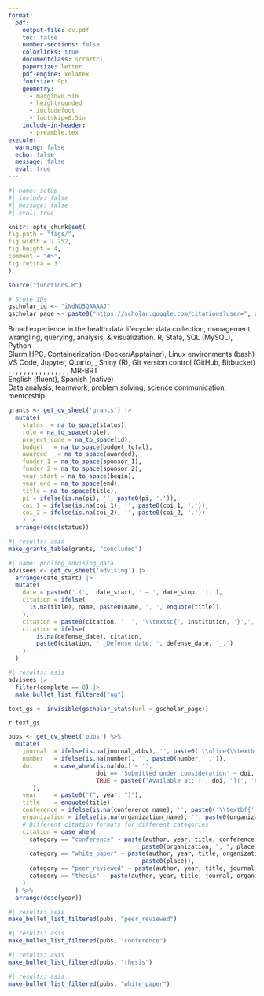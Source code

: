 ```yaml
---
format:
  pdf:
    output-file: cv.pdf
    toc: false
    number-sections: false
    colorlinks: true
    documentclass: scrartcl
    papersize: letter
    pdf-engine: xelatex
    fontsize: 9pt
    geometry:
      - margin=0.5in
      - heightrounded
      - includefoot
      - footskip=0.5in
    include-in-header:
      - preamble.tex
execute:
  warning: false
  echo: false
  message: false
  eval: true
---
```


```r
#| name: setup
#| include: false
#| message: false
#| eval: true

knitr::opts_chunk$set(
fig.path = "figs/",
fig.width = 7.252,
fig.height = 4,
comment = "#>",
fig.retina = 3
)

source("functions.R")

# Store IDs
gscholar_id <- "iNdNU5QAAAAJ"
gscholar_page <- paste0("https://scholar.google.com/citations?user=", gscholar_id)
```

\begin{center}
\huge{\underline{\textbf{Darwin Del Castillo, MD, MPH}}} \\
\vspace{2.5pt}
\begin{minipage}[c]{0.25\textwidth}
\faLinkedin \centering\href{https://www.linkedin.com/in/darwin-del-castillo/}{\hspace{0.5em}darwin-del-castillo}
\end{minipage}
\begin{minipage}[c]{0.25\textwidth}
\faEnvelope \centering\href{mailto:ddelcastillo.f@gmail.com}{\hspace{0.5em}ddelcastillo.f@gmail.com}
\end{minipage}
\begin{minipage}[c]{0.20\textwidth}
\faGithub \centering\href{https://github.com/ddelcastillof}{\hspace{0.5em}ddelcastillof} 
\end{minipage}
\vspace{-2.5pt}
\end{center}

\section{Education}
\vspace{-1.5em}
\textcolor{darkgray}{\rule{\textwidth}{0.5pt}}

\begin{longtable}{p{14cm}>{\raggedleft\arraybackslash}p{4cm}}
\textbf{Master of Public Health (MPH)} & \textbf{Sep 2023 – Jun 2025} \\
\textsc{University of Washington} & \textsc{Seattle – USA}\\
& \\
\textbf{Doctor of Medicine (MD)} & \textbf{Mar 2014 – Aug 2021} \\
\textsc{Universidad Nacional Mayor de San Marcos} & \textsc{Lima – Peru}\\
\end{longtable}

\section{Additional Education}
\vspace{-1.5em}
\textcolor{darkgray}{\rule{\textwidth}{0.5pt}}

\begin{longtable}{p{14cm}>{\raggedleft\arraybackslash}p{4cm}}
\textbf{Professional Certificate in Clinical Research} & \textbf{Sep 2021 – Apr 2022} \\
\textsc{Universidad Peruana Cayetano Heredia} & \textsc{Lima – Peru} \\
& \\
\textbf{Non-Certificate Trainee in Demographic Methods} & \textbf{Sep 2024 – Current} \\
\textsc{Center for Studies in Demography and Ecology – University of Washington} & \textsc{Seattle – USA} \\
\end{longtable}

\section{Professional Experience}
\vspace{-1.5em}
\textcolor{darkgray}{\rule{\textwidth}{0.5pt}}

\begin{longtable}{p{14cm}>{\raggedleft\arraybackslash}p{4cm}}
\textbf{Graduate Research Assistant} & \textbf{Jul 2024 – Jun 2025} \\
\textsc{Institute for Health Metrics and Evaluation} & \textsc{Seattle - USA} \\
\multicolumn{2}{p{18cm}}{%
\begin{itemize}
  \item Developed hyperparameters for a Bayesian hierarchical meta‑regression model to estimate prevalence, incidence, and clinical‐outcome occurrence of lower respiratory tract infections across 80 countries.
  \item Executed an MCMC using data-driven priors and uncertainty propagation to estimate the probabilistic overlap between inclusion health groups in 22 high-income countries.
  \item Estimated population-attributable fractions and standardized mortality ratios using the overlap between inclusion health groups.
\end{itemize}
} \\
\\
\textbf{Graduate Research Assistant} & \textbf{Jun 2024 – Mar 2025} \\
\textsc{Department of Global Health – University of Washington} & \textsc{Seattle - USA} \\
\multicolumn{2}{p{18cm}}{%
\begin{itemize}
  \item Designed a study protocol to assess the effectiveness of implementation strategies for pediatric burn care in a Peruvian healthcare setting.
  \item Coordinated a mixed-methods study to explore barriers and facilitators in >10 low-resource Peruvian hospitals.
  \item Co-developed communication strategies with 2 stakeholder organizations to disseminate complex findings among healthcare policymakers.
\end{itemize}
} \\
\\
\textbf{Graduate Research Assistant}  & \textbf{Sep 2023 – Mar 2024} \\
\textsc{Health Population Research Center – University of Washington} & \textsc{Seattle - USA} \\
\multicolumn{2}{p{18cm}}{%
\begin{itemize}
  \item Maintained and stored sociodemographic and utilization data as part of a clinical trial post-assessment survey on school-age children using electronic data capture platforms.
  \item Translated IRB submission materials from Spanish to English for the Alzheimer’s Disease Research Center.
  \item Analyzed engagement and outreach data from clinical trials into visualization tools and summary tables, enabling program managers to make adjustments to recruitment strategies.
\end{itemize}
} \\
\\
\textbf{Research Consultant} & \textbf{Jan 2023 – Jan 2024} \\
\textsc{Health Technology Assessment and Research Institute} & \textsc{Lima – Peru}\\
\multicolumn{2}{p{18cm}}{%
\begin{itemize}
  \item Integrated surveillance and clinical data from Peruvian hospitals into statistical burden models to support national health technology assessment and prioritization processes.
  \item Conducted budget impact and cost-effectiveness models that prioritized oncological interventions worth over \$1 M+.
  \item Synthesized findings into executive reports aimed at policymakers and partners, guiding reimbursement policy for Peru's Social Security System.
\end{itemize}
} \\
\newpage
\textbf{Research Assistant} & \textbf{Mar 2019 – Aug 2023}\\
\textsc{CRONICAS Center of Excellence in Chronic Diseases} & \textsc{Lima – Peru}\\
\multicolumn{2}{p{18cm}}{%
\begin{itemize}
  \item Coordinated 2 workshops per site with community health workers in 3 Peruvian regions to co-design a mobile application for early detection of cognitive impairment.
  \item Contributed to research grant proposals in noncommunicable disease epidemiology for pediatric and adult populations by conducting preliminary data analysis of clinical and demographic data, supporting research proposals.
  \item Co-authored 5 scientific manuscripts, including longitudinal data analyses, systematic reviews, and machine learning models.
\end{itemize}
} \\
\end{longtable}

\section{Skills}
\vspace{-1.5em}
\textcolor{darkgray}{\rule{\textwidth}{0.5pt}}
Broad experience in the health data lifecycle: data collection, management, wrangling, querying, analysis, \& visualization.
\vspace{1pt}
\textbf{Programming:} R, Stata, SQL (MySQL), Python \
\textbf{Cloud Computing:} Slurm HPC, Containerization (Docker/Apptainer), Linux environments (bash) \
\textbf{Tools:} VS Code, Jupyter, Quarto, \LaTeX, Shiny (R), Git version control (GitHub, Bitbucket) \
\textbf{Packages:} \texttt{tidyverse}, \texttt{ggplot2}, \texttt{sf}, \texttt{survey}, \texttt{lme4}, \texttt{survival}, \texttt{cmprsk}, \texttt{mice}, \texttt{geepack}, \texttt{metafor}, \texttt{rstan}, \texttt{crosswalk}, \texttt{pandas}, \texttt{NumPy}, \texttt{Matplotlib}, \texttt{pytest}, MR-BRT \
\textbf{Languages:} English (fluent), Spanish (native) \
\textbf{Core Competencies:} Data analysis, teamwork, problem solving, science communication, mentorship


\section{Academic Honours and Awards}
\vspace{-1.5em}
\textcolor{darkgray}{\rule{\textwidth}{0.5pt}}

\begin{longtable}{>{\raggedright\arraybackslash}p{16.5cm} p{1.5cm}} %%Improve the cum laude line%%
Young Lives Study Methodological Workshop Scholarship, \textsc{Group for the Analysis of Development (GRADE)} – Peru & \textbf{Jun 2018}\\
& \\
Medical School Graduation with Honors \textit{(Cum Laude)} (Grade: 17/20), \textsc{Universidad Nacional Mayor de San Marcos School of Medicine} – Peru & \textbf{Aug 2021}\\ 
& \\
Professional Certificate in Clinical Research Fogarty Scholarship, \textsc{Universidad Peruana Cayetano Heredia School of Public Health} – Peru & \textbf{Sep 2021}\\
& \\
Department of Global Health Endowed Fellowship for Global Health Excellence, Equity and Impact, \textsc{University of Washington Department of Global Health} – USA & \textbf{Feb 2024}\\
\end{longtable}

\section{Research and Teaching}
\vspace{-1.5em}
\textcolor{darkgray}{\rule{\textwidth}{0.5pt}}
\subsection{Research Support}
```r
grants <- get_cv_sheet('grants') |>
  mutate(
    status  = na_to_space(status),
    role = na_to_space(role),
    project_code = na_to_space(id),
    budget   = na_to_space(budget_total),
    awarded   = na_to_space(awarded),
    funder_1 = na_to_space(sponsor_1),
    funder_2 = na_to_space(sponsor_2),
    year_start = na_to_space(begin),
    year_end = na_to_space(end),
    title = na_to_space(title),
    pi = ifelse(is.na(pi), '', paste0(pi, '.')),
    coi_1 = ifelse(is.na(coi_1), '', paste0(coi_1, '.')),
    coi_2 = ifelse(is.na(coi_2), '', paste0(coi_2, '.'))
    ) |> 
  arrange(desc(status))
```
\subsubsection{Concluded Research Support}
```r
#| results: asis
make_grants_table(grants, "concluded")
```

\subsection{Teaching and Lecturer Contributions} <!-- Improve the pull method from the cv database -->
\begin{longtable}{>{\raggedright\arraybackslash}p{14cm}>{\raggedleft\arraybackslash}p{4cm}}
\textbf{Lecturer} & \textbf{Mar 2025 – Current} \\
\textsc{School of Medicine – Universidad Científica del Sur} & \textsc{Lima – Peru} \\
\textsc{Introduction to Epidemiology:} I teach three sections of \textasciitilde 15 fourth-year medical students each, focusing on basic clinical epidemiology concepts, including study designs, bias identification, \& basic epidemiological surveillance concepts. & \\
\newpage
\textbf{Teaching Assistant} & \textbf{Mar 2024 – Jun 2024} \\
\textsc{College of Arts \& Sciences – University of Washington} & \textsc{Seattle – USA} \\
\textsc{Introduction to Molecular and Cellular Biology:} Led two laboratory practice sessions with \textasciitilde 25 undergraduate students each, covering fundamental molecular and cellular biology experiments. & \\
\end{longtable}

\subsection{Advising}
```r
#| name: pooling_advising_data
advisees <- get_cv_sheet('advising') |>
  arrange(date_start) |> 
  mutate(
    date = paste0(' (',  date_start, ' – ', date_stop, ').'),
    citation = ifelse(
      is.na(title), name, paste0(name, ', ', enquote(title))
    ),
    citation = paste0(citation, ', ', '\\textsc{', institution, '}',', ',country,' ', date), 
    citation = ifelse(
        is.na(defense_date), citation, 
        paste0(citation, ' _Defense date: ', defense_date, '_.')
    )
  )
```
\subsubsection{Undergraduate Students}
```r
#| results: asis
advisees |> 
  filter(complete == 0) |>
  make_bullet_list_filtered("ug")
```

\section{Publications \hspace{1cm} ORCID: 0000-0002-8609-0312}
\vspace{-1.5em}
\textcolor{darkgray}{\rule{\textwidth}{0.5pt}}

```r
text_gs <- invisible(gscholar_stats(url = gscholar_page))
```

\subsection{Google Scholar Statistics:} `r text_gs`

```r
pubs <- get_cv_sheet('pubs') %>%
  mutate(
    journal  = ifelse(is.na(journal_abbv), '', paste0('\\uline{\\textbf{', journal_abbv, '}}')),
    number   = ifelse(is.na(number), '', paste0(number, '.')),
    doi      = case_when(is.na(doi) ~ '',
                         doi == 'Submitted under consideration' ~ doi,
                         TRUE ~ paste0('Available at: [', doi, '](', 'https://doi.org/', doi, ')')
       ),
    year     = paste0("(", year, ")"),
    title    = enquote(title),
    conference = ifelse(is.na(conference_name), '', paste0('\\textbf{','\\uline{', conference_name, '}','}')),
    organization = ifelse(is.na(organization_name), '', paste0(organization_name, '.')),
    # Different citation formats for different categories
    citation = case_when(
      category == "conference" ~ paste(author, year, title, conference, 
                                      paste0(organization, ", ", place)),
      category == "white_paper" ~ paste(author, year, title, organization_name, 
                                      paste0(place)),
      category == "peer_reviewed" ~ paste(author, year, title, journal, number, doi),
      category == "thesis" ~ paste(author, year, title, journal, organization)
    )
  ) %>% 
  arrange(desc(year))
```

\subsection{Peer-Reviewed Publications}
```r
#| results: asis
make_bullet_list_filtered(pubs, "peer_reviewed")
```

\subsection{Conference Abstracts}
```r
#| results: asis
make_bullet_list_filtered(pubs, "conference")
```

\subsection{Thesis and Dissertations}
```r
#| results: asis
make_bullet_list_filtered(pubs, "thesis")
```

\subsection{White Papers}
```r
#| results: asis
make_bullet_list_filtered(pubs, "white_paper")
```

\section{Licensure and Certification}
\vspace{-1.5em}
\textcolor{darkgray}{\rule{\textwidth}{0.5pt}}

\begin{longtable}{>{\raggedright\arraybackslash}p{17cm} p{1cm}}
National Registry of Investigators \textsc{(RENACYT-CONCYTEC)}, Investigator Level VII (P0160977) & \textbf{2024} \\
CITI Program, Good Clinical Practice and ICH, Credential ID 65079238 & \textbf{2023} \\
CITI Program, Human Subjects Learners, Credential ID 65079240 & \textbf{2023} \\
CITI Program, Biomedical Responsible Conduct of Research, Credential ID 65079239 & \textbf{2023} \\
Peruvian Medical Board, License No. 94534 & \textbf{2021} \\
\end{longtable}

\section{Memberships in Professional Organizations}
\vspace{-1.5em}
\textcolor{darkgray}{\rule{\textwidth}{0.5pt}}

\begin{itemize}
 \item International Epidemiological Association (2020 - Current)
 \item Peruvian College of Physicians (2021 - Current)
 \item Consortium of Universities for Global Health (2023 - Current)
 \item America’s Network for Chronic Disease Surveillance (2025 - Current)
 \item Global Burden of Disease Study Collaborator (2025 – Current)

\end{itemize}